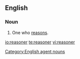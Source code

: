 ==English==

===Noun===
{{en-noun}}

#One who [[reason]]s.

[[Category:English agent nouns]]

[[io:reasoner]]
[[te:reasoner]]
[[vi:reasoner]]